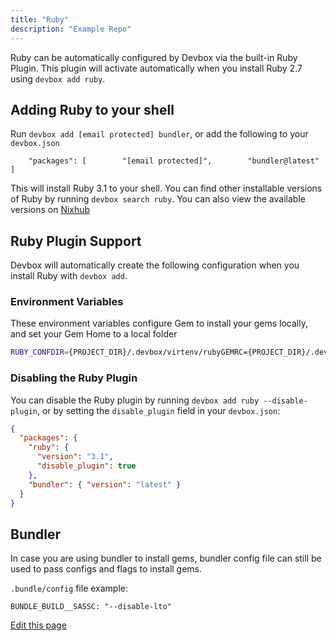 ```yaml
---
title: "Ruby"
description: "Example Repo"
---
```


Ruby can be automatically configured by Devbox via the built-in Ruby Plugin. This plugin will
activate automatically when you install Ruby 2.7 using `devbox add ruby`.

## Adding Ruby to your shell[​](#adding-ruby-to-your-shell "Direct link to Adding Ruby to your shell")

Run `devbox add [email protected] bundler`, or add the following to your `devbox.json`

```
    "packages": [        "[email protected]",        "bundler@latest"    ]
```

This will install Ruby 3.1 to your shell. You can find other installable versions of Ruby by running
`devbox search ruby`. You can also view the available versions on
[Nixhub](https://www.nixhub.io/packages/ruby)

## Ruby Plugin Support[​](#ruby-plugin-support "Direct link to Ruby Plugin Support")

Devbox will automatically create the following configuration when you install Ruby with
`devbox add`.

### Environment Variables[​](#environment-variables "Direct link to Environment Variables")

These environment variables configure Gem to install your gems locally, and set your Gem Home to a
local folder

```bash
RUBY_CONFDIR={PROJECT_DIR}/.devbox/virtenv/rubyGEMRC={PROJECT_DIR}/.devbox/virtenv/ruby/.gemrcGEM_HOME={PROJECT_DIR}/.devbox/virtenv/rubyPATH={PROJECT_DIR}/.devbox/virtenv/ruby/bin:$PATH
```

### Disabling the Ruby Plugin[​](#disabling-the-ruby-plugin "Direct link to Disabling the Ruby Plugin")

You can disable the Ruby plugin by running `devbox add ruby --disable-plugin`, or by setting the
`disable_plugin` field in your `devbox.json`:

```json
{
  "packages": {
    "ruby": {
      "version": "3.1",
      "disable_plugin": true
    },
    "bundler": { "version": "latest" }
  }
}
```

## Bundler[​](#bundler "Direct link to Bundler")

In case you are using bundler to install gems, bundler config file can still be used to pass configs
and flags to install gems.

`.bundle/config` file example:

```
BUNDLE_BUILD__SASSC: "--disable-lto"
```

[Edit this page](https://github.com/jetify-com/devbox/tree/main/docs/app/docs/devbox_examples/languages/ruby.md)
